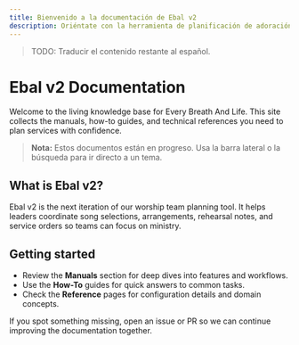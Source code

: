 ```yaml
---
title: Bienvenido a la documentación de Ebal v2
description: Oriéntate con la herramienta de planificación de adoración.
---
```

> TODO: Traducir el contenido restante al español.

# Ebal v2 Documentation

Welcome to the living knowledge base for Every Breath And Life. This site collects the manuals, how-to guides, and technical references you need to plan services with confidence.

> **Nota:** Estos documentos están en progreso. Usa la barra lateral o la búsqueda para ir directo a un tema.

## What is Ebal v2?

Ebal v2 is the next iteration of our worship team planning tool. It helps leaders coordinate song selections, arrangements, rehearsal notes, and service orders so teams can focus on ministry.

## Getting started

- Review the **Manuals** section for deep dives into features and workflows.
- Use the **How-To** guides for quick answers to common tasks.
- Check the **Reference** pages for configuration details and domain concepts.

If you spot something missing, open an issue or PR so we can continue improving the documentation together.
